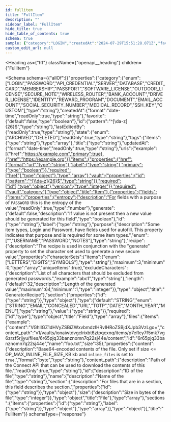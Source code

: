 ```yaml
---
id: fullitem
title: "FullItem"
description: ""
sidebar_label: "FullItem"
hide_title: true
hide_table_of_contents: true
schema: true
sample: {"category":"LOGIN","createdAt":"2024-07-29T15:51:28.071Z","favorite":false,"id":"string","lastEditedBy":"string","state":"ARCHIVED","tags":["string"],"title":"string","updatedAt":"2024-07-29T15:51:28.071Z","urls":[{"href":"https://example.com","primary":true},{"href":"https://example.org"}],"vault":{"id":"string"},"version":0,"fields":[{"entropy":0,"generate":false,"id":"string","label":"string","purpose":"","recipe":{"characterSets":["LETTERS"],"excludeCharacters":"abc1","length":32},"section":{"id":"string"},"type":"STRING","value":"string"}],"files":[{"content":"VGhlIGZ1dHVyZSBiZWxvbmdzIHRvIHRoZSBjdXJpb3VzLgo=","content_path":"v1/vaults/ionaiwtdvgclrixbt6ztpqcxnq/items/p7eflcy7f5mk7vg6zrzf5rjjyu/files/6r65pjq33banznomn7q22sj44e/content","id":"6r65pjq33banznomn7q22sj44e","name":"foo.txt","size":35}],"sections":[{"id":"string","label":"string"}]}
custom_edit_url: null
---
```



<Heading
  as={"h1"}
  className={"openapi__heading"}
  children={"FullItem"}
>
</Heading>





<Schema
  schema={{"allOf":[{"properties":{"category":{"enum":["LOGIN","PASSWORD","API_CREDENTIAL","SERVER","DATABASE","CREDIT_CARD","MEMBERSHIP","PASSPORT","SOFTWARE_LICENSE","OUTDOOR_LICENSE","SECURE_NOTE","WIRELESS_ROUTER","BANK_ACCOUNT","DRIVER_LICENSE","IDENTITY","REWARD_PROGRAM","DOCUMENT","EMAIL_ACCOUNT","SOCIAL_SECURITY_NUMBER","MEDICAL_RECORD","SSH_KEY","CUSTOM"],"type":"string"},"createdAt":{"format":"date-time","readOnly":true,"type":"string"},"favorite":{"default":false,"type":"boolean"},"id":{"pattern":"^[\\da-z]{26}$","type":"string"},"lastEditedBy":{"readOnly":true,"type":"string"},"state":{"enum":["ARCHIVED","DELETED"],"readOnly":true,"type":"string"},"tags":{"items":{"type":"string"},"type":"array"},"title":{"type":"string"},"updatedAt":{"format":"date-time","readOnly":true,"type":"string"},"urls":{"example":[{"href":"https://example.com","primary":true},{"href":"https://example.org"}],"items":{"properties":{"href":{"format":"url","type":"string"},"label":{"type":"string"},"primary":{"type":"boolean"}},"required":["href"],"type":"object"},"type":"array"},"vault":{"properties":{"id":{"pattern":"^[\\da-z]{26}$","type":"string"}},"required":["id"],"type":"object"},"version":{"type":"integer"}},"required":["vault","category"],"type":"object","title":"Item"},{"properties":{"fields":{"items":{"properties":{"entropy":{"description":"For fields with a purpose of `PASSWORD` this is the entropy of the value","readOnly":true,"type":"number"},"generate":{"default":false,"description":"If value is not present then a new value should be generated for this field","type":"boolean"},"id":{"type":"string"},"label":{"type":"string"},"purpose":{"description":"Some item types, Login and Password, have fields used for autofill. This property indicates that purpose and is required for some item types.","enum":["","USERNAME","PASSWORD","NOTES"],"type":"string"},"recipe":{"description":"The recipe is used in conjunction with the \"generate\" property to set the character set used to generate a new secure value","properties":{"characterSets":{"items":{"enum":["LETTERS","DIGITS","SYMBOLS"],"type":"string"},"maximum":3,"minimum":0,"type":"array","uniqueItems":true},"excludeCharacters":{"description":"List of all characters that should be excluded from generated passwords.","example":"abc1","type":"string"},"length":{"default":32,"description":"Length of the generated value","maximum":64,"minimum":1,"type":"integer"}},"type":"object","title":"GeneratorRecipe"},"section":{"properties":{"id":{"type":"string"}},"type":"object"},"type":{"default":"STRING","enum":["STRING","EMAIL","CONCEALED","URL","TOTP","DATE","MONTH_YEAR","MENU"],"type":"string"},"value":{"type":"string"}},"required":["id","type"],"type":"object","title":"Field"},"type":"array"},"files":{"items":{"example":{"content":"VGhlIGZ1dHVyZSBiZWxvbmdzIHRvIHRoZSBjdXJpb3VzLgo=","content_path":"v1/vaults/ionaiwtdvgclrixbt6ztpqcxnq/items/p7eflcy7f5mk7vg6zrzf5rjjyu/files/6r65pjq33banznomn7q22sj44e/content","id":"6r65pjq33banznomn7q22sj44e","name":"foo.txt","size":35},"properties":{"content":{"description":"Base64-encoded contents of the file. Only set if size <= OP_MAX_INLINE_FILE_SIZE_KB kb and `inline_files` is set to `true`.","format":"byte","type":"string"},"content_path":{"description":"Path of the Connect API that can be used to download the contents of this file.","readOnly":true,"type":"string"},"id":{"description":"ID of the file","type":"string"},"name":{"description":"Name of the file","type":"string"},"section":{"description":"For files that are in a section, this field describes the section.","properties":{"id":{"type":"string"}},"type":"object"},"size":{"description":"Size in bytes of the file","type":"integer"}},"type":"object","title":"File"},"type":"array"},"sections":{"items":{"properties":{"id":{"type":"string"},"label":{"type":"string"}},"type":"object"},"type":"array"}},"type":"object"}],"title":"FullItem"}}
  schemaType={"response"}
>
  
</Schema>
            